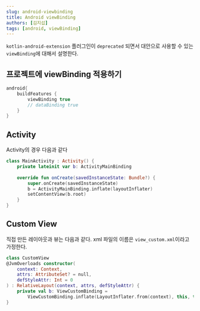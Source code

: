 ```yaml
---
slug: android-viewbinding
title: Android viewBinding
authors: [김지섭]
tags: [android, viewBinding]
---
```


`kotlin-android-extension` 플러그인이 `deprecated` 되면서 대안으로 사용할 수 있는 `viewBinding`에 대해서 설명한다.

<!--truncate-->

## 프로젝트에 viewBinding 적용하기


``` kotlin title="build.gradle (Module)"
android{
	buildFeatures {
		viewBinding true
		// dataBinding true
	}
}
```

## Activity

Activity의 경우 다음과 같다

``` kotlin title="MainActivity.kt"
class MainActivity : Activity() {
	private lateinit var b: ActivityMainBinding
    
	override fun onCreate(savedInstanceState: Bundle?) {
		super.onCreate(savedInstanceState)
		b = ActivityMainBinding.inflate(layoutInflater)
		setContentView(b.root)
	}
}
```

## Custom View

직접 만든 레이아웃과 뷰는 다음과 같다. xml 파일의 이름은  `view_custom.xml`이라고 가정한다.

```kotlin title="CustomView.kt"
class CustomView
@JvmOverloads constructor(
	context: Context,
	attrs: AttributeSet? = null,
	defStyleAttr: Int = 0
) : RelativeLayout(context, attrs, defStyleAttr) {
	private val b: ViewCustomBinding = 
		ViewCustomBinding.inflate(LayoutInflater.from(context), this, true)
}
```
